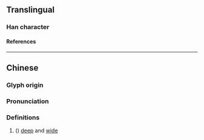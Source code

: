 {{character info}}
==Translingual==

===Han character===
{{Han char|rn=85|rad=水|as=07|sn=10|four=35106|canj=EPL|ids=⿰氵忡}}

====References====
{{Han ref|kx=0625.180|dkj=17507|dj=1027.040|hdz=31633.060|uh=6D7A}}

----

==Chinese==
{{zh-forms}}

===Glyph origin===
{{Han etym}}

===Pronunciation===
{{zh-pron
|m=chōng
|c=cung1
|mc=y
|oc=y
|ma=
|cat=a
}}

===Definitions===
{{zh-hanzi}}

# {{lb|zh|body of water}} ({{zh-only|浺瀜}}) [[deep]] and [[wide]]